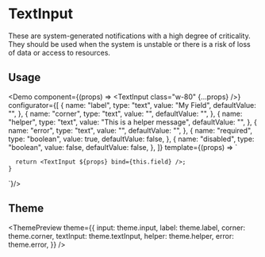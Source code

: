 

<Meta
  title="TextInput"
  description="These are system-generated notifications with a high degree of criticality. They should be used when the system is unstable or there is a risk of loss of data or access to resources."
/>

# TextInput

These are system-generated notifications with a high degree of criticality. They should be used when the system is unstable or there is a risk of loss of data or access to resources.

## Usage

<Demo
  component={(props) => <TextInput class="w-80" {...props} />}
  configurator={[
    {
      name: "label",
      type: "text",
      value: "My Field",
      defaultValue: "",
    },
    {
      name: "corner",
      type: "text",
      value: "",
      defaultValue: "",
    },
    {
      name: "helper",
      type: "text",
      value: "This is a helper message",
      defaultValue: "",
    },
    {
      name: "error",
      type: "text",
      value: "",
      defaultValue: "",
    },
    {
      name: "required",
      type: "boolean",
      value: true,
      defaultValue: false,
    },
    {
      name: "disabled",
      type: "boolean",
      value: false,
      defaultValue: false,
    },
  ]}
  template={(props) => `

      return <TextInput ${props} bind={this.field} />;
    }

`}/>

## Theme

<ThemePreview
  theme={{
    input: theme.input,
    label: theme.label,
    corner: theme.corner,
    textInput: theme.textInput,
    helper: theme.helper,
    error: theme.error,
  }}
/>
